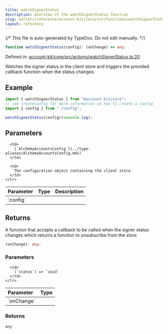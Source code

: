 ```yaml
---
title: watchSignerStatus
description: Overview of the watchSignerStatus function
slug: wallets/reference/account-kit/core/src/functions/watchSignerStatus
layout: reference
---
```


{/* This file is auto-generated by TypeDoc. Do not edit manually. */}

```ts
function watchSignerStatus(config): (onChange) => any;
```

Defined in: [account-kit/core/src/actions/watchSignerStatus.ts:20](https://github.com/alchemyplatform/aa-sdk/blob/08ef11b1fc98663df6a97fa93722c7f14b33f1cc/account-kit/core/src/actions/watchSignerStatus.ts#L20)

Watches the signer status in the client store and triggers the provided callback function when the status changes.

## Example

```ts
import { watchSignerStatus } from "@account-kit/core";
// see createConfig for more information on how to create a config
import { config } from "./config";

watchSignerStatus(config)(console.log);
```

## Parameters

<table>
  <thead>
    <tr>
      <th align="left">Parameter</th>
      <th align="left">Type</th>
      <th align="left">Description</th>
    </tr>
  </thead>

  <tbody>
    <tr>
      <td>
        `config`
      </td>

      <td>
        [`AlchemyAccountsConfig`](../type-aliases/AlchemyAccountsConfig.mdx)
      </td>

      <td>
        The configuration object containing the client store
      </td>
    </tr>

  </tbody>
</table>

## Returns

A function that accepts a callback to be called when the signer status changes which returns a function to unsubscribe from the store

```ts
(onChange): any;
```

### Parameters

<table>
  <thead>
    <tr>
      <th align="left">Parameter</th>
      <th align="left">Type</th>
    </tr>
  </thead>

  <tbody>
    <tr>
      <td>
        `onChange`
      </td>

      <td>
        (`status`) => `void`
      </td>
    </tr>

  </tbody>
</table>

### Returns

`any`
